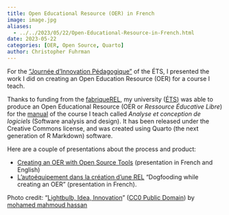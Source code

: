 ```yaml
---
title: Open Educational Resource (OER) in French
image: image.jpg
aliases: 
  - ../../2023/05/22/Open-Educational-Resource-in-French.html
date: 2023-05-22
categories: [OER, Open Source, Quarto]
author: Christopher Fuhrman
---
```


For the ["Journée d'Innovation Pédagogique"](https://prof-ets.etsmtl.ca/journee-dinnovation-pedagogique/) of the ÉTS, I presented the work I did on creating an Open Education Resource (OER) for a course I teach.

Thanks to funding from the [fabriqueREL](https://fabriqueRel.org), my university ([ÉTS](https://www.etsmtl.ca)) was able to produce an Open Educational Resource (OER or _Ressource Éducative Libre_) for the [manual](https://fuhrmanator.github.io/log210-ndc-quarto/) of the course I teach called _Analyse et conception de logiciels_ (Software analysis and design).
It has been released under the Creative Commons license, and was created using Quarto (the next generation of R Markdown) software.

Here are a couple of presentations about the process and product:

- [Creating an OER with Open Source Tools](https://fuhrmanator.github.io/assets/open-source-tools-fabriqueREL2023.html) (presentation in French and English)
- [L'autoéquipement dans la création d'une REL](https://fuhrmanator.github.io/assets/autoequipement-REL-ACFAS-2023.html) "Dogfooding while creating an OER" (presentation in French).

Photo credit: "[Lightbulb, Idea, Innovation](https://www.publicdomainpictures.net/en/view-image.php?image=255601&picture=lightbulb-idea-innovation)" ([CC0 Public Domain](http://creativecommons.org/publicdomain/zero/1.0/)) by [mohamed mahmoud hassan](https://www.publicdomainpictures.net/en/contact.php?email=138450&img=255601)
